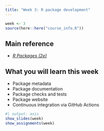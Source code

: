 ```yaml
---
title: "Week 3: R package development"
---
```


```r
week <- 3
source(here::here("course_info.R"))
```

## Main reference

 * [*R Packages (2e)*](https://r-pkgs.org)

## What you will learn this week

* Package metadata
* Package documentation
* Package checks and tests
* Package website
* Continuous integration via GitHub Actions

```r
#| output: asis
show_slides(week)
show_assignments(week)
```
